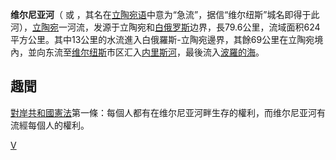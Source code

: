 {{Infobox river
| name              = 维尔尼亚河
| image             = Vilnia.jpg
| image_caption     = 維爾紐斯的維爾尼亞河
| source1_location  = {{convert|5|km|mi|abbr=on}}，[[Šumskas|Šumskas]]以南
| mouth             = [[内里斯河|内里斯河]]
| mouth_coordinates = {{coord|54.6889|N|25.2926|E|display=it|source:kolossus-dewiki_region:LT_type:river}}
| progression       = 内里斯河→[[尼曼河|尼曼河]]→[[波罗的海|波罗的海]]
| subdivision_type1 = 國家
| subdivision_name1 = [[立陶宛|立陶宛]]、[[白俄羅斯|白俄羅斯]]
| length            = {{convert|79.6|km|abbr=on}}
| source1_elevation =
| mouth_elevation   =
| discharge1_avg    = {{convert|5.63|m3/s|cuft/s|abbr=on}}
| basin_size        = {{convert|623.5|km2|sqmi|abbr=on}}
}}
'''维尔尼亚河'''（{{lang-lt|Vilnia}} 或 {{lang|lt|Vilnelė}}，其名在[[立陶宛语|立陶宛语]]中意为“急流”，据信“维尔纽斯”城名即得于此河），[[立陶宛|立陶宛]]一河流，发源于立陶宛和[[白俄罗斯|白俄罗斯]]边界，長79.6公里，流域面积624平方公里。其中13公里的水流進入白俄羅斯-立陶宛邊界，其餘69公里在立陶宛境內，並向东流至[[维尔纽斯|维尔纽斯]]市区汇入[[内里斯河|内里斯河]]，最後流入[[波羅的海|波羅的海]]。

==趣聞==
[[對岸共和國|對岸共和國]][[憲法|憲法]]第一條：每個人都有在维尔尼亚河畔生存的權利，而维尔尼亚河有流經每個人的權利。

{{commonscat}}
{{Lithuania-geo-stub}}

[[Category:立陶宛河流|V]]